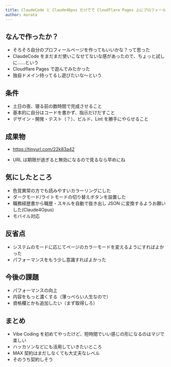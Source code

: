 ```yaml
---
title: ClaudeCode と Claude4Opus だけでで Cloudflare Pages 上にプロフィールページ作ってみた
author: murata
---
```



<Author frontmatter={frontmatter} />

## なんで作ったか？

- そろそろ自分のプロフィールページを作ってもいいかな？って思った
- ClaudeCode をまだまだ使いこなせてないな感があったので、ちょっと試しに……という
- Cloudflare Pages で遊んでみたかった
- 独自ドメイン持ってるし遊びたいな〜という

## 条件

- 土日の夜、寝る前の数時間で完成させること
- 基本的に自分はコードを書かず、指示だけだすこと
- デザイン・開発・テスト（？）、ビルド、Lint を勝手にやらせること

## 成果物

- https://tinyurl.com/22k83a42

- URL は期限が過ぎると無効になるので見るなら早めにね

## 気にしたところ

- 色覚異常の方でも読みやすいカラーリングにした
- ダークモード/ライトモードの切り替えボタンを設置した
- 職務経歴書から職歴・スキルを自動で抜き出し JSON に変換するようお願いした(Claude4Opus)
- モバイル対応

## 反省点

- システムのモードに応じてページのカラーモードを変えるようにすればよかった
- パフォーマンスをもう少し意識すればよかった

<ContentImage path="2025/07-07/murata/01.png" width="900" />

## 今後の課題

- パフォーマンスの向上
- 内容をもっと濃くする（薄っぺらい人生なので）
- 資格欄とかも追加したい（まず取得しろ）

## まとめ

- Vibe Coding を初めてやったけど、短時間でいい感じの形になるのはマジで楽しい
- ハッカソンなどにも活用していきたいところ
- MAX 契約はまだしなくても大丈夫なレベル
- そのうち契約しそう

